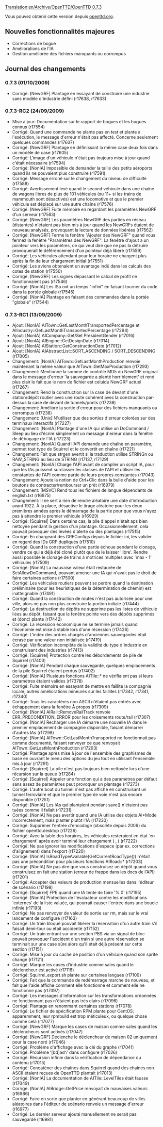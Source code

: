 [[Translation:en/Archive/OpenTTD/OpenTTD 0.7.3]]


{{fr/Archive/OpenTTD/Livraison|prec=fr/Archive/OpenTTD/OpenTTD 0.7.2|suiv=fr/Archive/OpenTTD/OpenTTD 0.7.4|date=01/10/2009}}

Vous pouvez obtenir cette version depuis [http://www.openttd.org/download-stable/0.7.3 openttd.org].

==Nouvelles fonctionnalités majeures==

* Corrections de bogue
* Améliorations de l'IA
* Gestion améliorée des fichiers manquants ou corrompus

==Journal des changements==

===0.7.3 (01/10/2009)===

* Corrigé: [NewGRF] Plantage en essayant de construire une industrie sans modèle d'industrie défini {{en/Development/Design Drafts/Flyspray|3233}} (r17638, r17633)

===0.7.3-RC2 (24/09/2009)===

* Mise à jour: Documentation sur le rapport de bogues et les bogues connus (r17554)
* Corrigé: Quand une commande ne plante pas en test et plante à l'exécution, le message d'erreur n'était pas affecté. Concerne seulement quelques commandes (r17607)
* Corrigé: [NewGRF] Plantage en définissant la même case deux fois dans un modèle de case {{en/Development/Design Drafts/Flyspray|3218}} (r17605)
* Corrigé: L'image d'un véhicule n'était pas toujours mise à jour quand c'était nécessaire (r17594)
* Corrigé: [NonIA] Impossible de demander la taille des petits aéroports quand ils ne pouvaient plus construire {{en/Development/Design Drafts/Flyspray|3212}} (r17591)
* Corrigé: Message erroné sur le changement du niveau de difficulté {{en/Development/Design Drafts/Flyspray|3220}} (r17588)
* Corrigé: Avertissement levé quand le second véhicule dans une chaîne de wagons libres de plus de 101 véhicules (ou 11+ si les trains de mammouth sont désactivés) est une locomotive et que le premier véhicule est déplacé sur une autre chaîne {{en/Development/Design Drafts/Flyspray|3208}} (r17576)
* Corrigé: [NewGRF] Fuite mémoire en regardant les paramètres NewGRF d'un serveur (r17563)
* Corrigé: [NewGRF] Les paramètres NewGRF des parties en réseau (distantes) n'étaient pas bien mis à jour quand les NewGRFs étaient de nouveau analysés, provoquant la lecture de données libérées {{en/Development/Design Drafts/Flyspray|2972}} (r17562)
* Corrigé: [NewGRF] Ferme la fenêtre "Ajouter des NewGRF" quand vous fermez la fenêtre "Paramètres des NewGRF". La fenêtre d'ajout a un pointeur vers les paramètres, ce qui veut dire que ne pas la détruire provoquerait le déférencement d'un pointeur déjà libéré {{en/Development/Design Drafts/Flyspray|3206}} (r17559)
* Corrigé: Les véhicules attendant pour leur horaire ne chargent plus après la fin de leur chargement initial {{en/Development/Design Drafts/Flyspray|3201}} (r17551)
* Corrigé: Les avions obtenaient un avantage indû dans les calculs des cotes de station (r17550)
* Corrigé: [NewGRF] Les signes dépassant le calcul de profit ne fonctionnaient pas (r17546)
* Corrigé: [NonIA] Les ISa ont un temps "infini" en faisant tourner du code dans la portée globale {{en/Development/Design Drafts/Flyspray|3202}} (r17545)
* Corrigé: [NonIA] Plantage en faisant des commandes dans la portée "globale" {{en/Development/Design Drafts/Flyspray|3202}} (r17544)

===0.7.3-RC1 (13/09/2009)===

* Ajout: [NonIA] AITown::GetLastMonthTransportedPercentage et AIIndustry::GetLastMonthTransportedPercentage (r17294)
* Ajout: [NonIA] AICompany::Get/Set PresidentGender (r17016)
* Ajout: [NonIA] AIEngine::GetDesignDate (r17014)
* Ajout: [NonIA] AIStation::GetConstructionDate (r17012)
* Ajout: [NonIA] AIAbstractList::SORT_ASCENDING / SORT_DESCENDING (r17005)
* Changement: [NonIA] AITown::GetLastMonthProduction renvoie maintenant la même valeur que AITown::GetMaxProduction (r17293)
* Changement: Mentionne la somme de contrôle MD5 du NewGRF original dans le message d'erreur 'la sauvegarde a planté horriblement' et rend plus clair le fait que le nom de fichier est celuidu NewGRF actuel {{en/Development/Design Drafts/Flyspray|3139}} (r17267)
* Changement: Rend la construction sur la case de devant d'une station/dépôt routier avec une route cohérent avec la construction par-dessus la case de devant de tunnels/ponts {{en/Development/Design Drafts/Flyspray|2802}} (r17239)
* Changement: Améliore la sortie d'erreur pour des fichiers manquants ou corrompus (r17238)
* Changement: [Unix] N'utiliser que des sorties d'erreur colorées sur des terminaux interactifs (r17227)
* Changement: [NonIA] Plantage d'une IA qui utilise un DoCommand / Sleep au lieu d'écrire simplement un message d'erreur dans la fenêtre de débogage de l'IA {{en/Development/Design Drafts/Flyspray|2980}} (r17223)
* Changement: [NonIA] Quand l'API demande une chaîne en paramètre, permet tout type de Squirrel et le convertit en chaîne {{en/Development/Design Drafts/Flyspray|3101}} (r17221)
* Changement: Fait que strgen avertit si la traduction utilise STRINGn ou RAW_STRING au lieu de STRING (r17137, r17129)
* Changement: [NonIA] Charge l'API avant de compiler un script IA, pour que les IAs puissent surclasser les classes de l'API et utiliser les constantes de l'API comme partie de leurs propres constantes (r17043)
* Changement: Ajoute la notion de Ctrl+Clic dans la bulle d'aide pour les boutons de contracter/rembourser un prêt {{en/Development/Design Drafts/Flyspray|3066}} (r16979)
* Changement: [MSVC] Rend tous les fichiers de langue dépendants de english.txt (r16975)
* Changement: Il ne sert à rien de rendre aléatoire une date d'introduction avant 1922. À la place, désactive le tirage aléatoire pour les deux premières années après le démarrage de la partie pour que vous n'ayez pas à attendre le premier véhicule (r16929)
* Corrigé: [Squirrel] Dans certains cas, la pile d'appel n'était aps bien nettoyée pendant la gestion d'un plantage. Occasionnellement, cela pouvait provoquer des levées d'alerte ou des plantages {{en/Development/Design Drafts/Flyspray|3189}} (r17515)
* Corrigé: En chargeant des GRFConfigs depuis le fichier ini, les valider en regard des IDs GRF dupliqués {{en/Development/Design Drafts/Flyspray|3197}} (r17510)
* Corrigé: Quand la construction d'une partie échoue pendant le clonage, vendre ce qui a déjà été cloné plutôt que de le laisser 'libre'. Rendre aussi possible le clonage de trains à motrices multiples avec 'max - 1' véhicules {{en/Development/Design Drafts/Flyspray|3196}} (r17509)
* Corrigé: [NonIA] La mauvaise valeur était restaurée de SetAllowDoCommand, pouvant amener une IA qui n'avait pas le droit de faire certaines actions (r17500)
* Corrigé: Les véhicules routiers peuvent se perdre quand la destination préliminaire (pour les heuristiques de la détermination de chemin) est inatteignable {{en/Development/Design Drafts/Flyspray|3188}} (r17491)
* Corrigé: Quand la construction de routes n'est pas autorisée pour une ville, alors ne pas non plus construire la portion initiale {{en/Development/Design Drafts/Flyspray|3173}} (r17444)
* Corrigé: La destruction de dépôts ne supprime pas les listes de véhicule liées au dépôt, faisant que la fenêtre pointe vers des dépôts supprimés et (donc) plante {{en/Development/Design Drafts/Flyspray|3180}} (r17442)
* Corrigé: La récession économique ne se termine jamais quand l'économie est mise à stable lors d'une récession (r17426)
* Corrigé: L'index des ordres chargés d'anciennes sauvegardes était écrasé par une valeur non initialisée (r17419)
* Corrigé: Vérification incomplète de la validité du type d'industrie en construisant des industries (r17413)
* Corrigé: [Squirrel] Protection contre les débordements de pile de Squirrel (r17403)
* Corrigé: [NonIA] Pendant chaque sauvegarde, quelques emplacements de la pile Squirrel étaient perdus (r17402)
* Corrigé: [NonIA] Plusieurs fonctions AITile::* ne vérifiaient pas si leurs paramètres étaient valides (r17378)
* Corrigé: Fuite mémoire en essayant de mettre en faillite la compagnie locale; autres améliorations mineures sur les faillites (r17342, r17341, r17340)
* Corrigé: Tous les caractères non ASCII n'étaient pas entrés avec échappement dans la fenêtre À propos (r17309)
* Corrigé: [NonIA] AIRail::RemoveRailTrack renvoie ERR_PRECONDITION_ERROR pour les croisements route/rail (r17307)
* Corrigé: [NonIA] Recharger une IA démarre une nouvelle IA dans le premier emplacement de compagnie disponible, faisant démarrer d'autres IAs {{en/Development/Design Drafts/Flyspray|3153}} (r17298)
* Corrigé: [NonIA] AITown::GetLastMonthTransported ne fonctionnait pas comme documenté, faisant renvoyer ce que renvoyait AITown::GetLastMonthProduction (r17293)
* Corrigé: Plantage après mise à jour de l'ensemble des graphismes de base en ouvrant le menu des options du jeu tout en utilisant l'ensemble mis à jour {{en/Development/Design Drafts/Flyspray|3147}} (r17291)
* Corrigé: [Squirrel] La pile n'est pas toujours bien nettoyée lors d'une récursion sur la queue (r17284)
* Corrigé: [Squirrel] Appeler une fonction qui a des paramètres par défaut sans assez de paramètres peut provoquer un plantage (r17273)
* Corrigé: L'autre bout du tunnel n'est pas affiché en construisant un tunnel ferroviaire et que le premier type de voie n'est pas encore disponible {{en/Development/Design Drafts/Flyspray|3141}} (r17251)
* Corrigé: [NonIA] Les IAs qui plantaient pendant save() n'étaient pas tuées comme il fallait {{en/Development/Design Drafts/Flyspray|3134}} (r17231)
* Corrigé: [NonIA] Ne pas avertir quand une IA utilise des objets AI*Mode incorrectement, mais planter plutôt l'IA (r17230)
* Corrigé: Supprimer l'entrée d'encodage (obsolète depuis 2006) du fichier openttd.desktop (r17226)
* Corrigé: Avec la table des horaires, les véhicules resteraient en état 'en chargement' après avoir terminé leur chargement ( {{en/Development/Design Drafts/Flyspray|3129}}, {{en/Development/Design Drafts/Flyspray|3130}} ) (r17222)
* Corrigé: Ne pas ignorer les modifications d'espace (par ex. corrections d'alignement) dans l'export (r17220)
* Corrigé: [NonIA] IsRoadTypeAvailable(GetCurrentRoadType()) n'était pas une précondition pour plusieurs fonctions AIRoad::* (r17203)
* Corrigé: [NonIA] Ne pas dire que vous construisez un dépôt quand vous construisez en fait une station (erreur de frappe dans les docs de l'API) (r17201)
* Corrigé: Accepter des valeurs de production mensuelles dans l'éditeur de scénario {{en/Development/Design Drafts/Flyspray|2406}} (r17198)
* Corrigé: [Squirrel] FPE quand une IA tente de faire '% 0' (r17195)
* Corrigé: [NonIA] Protection de l'évaluateur contre les modifications 'externes' de la liste valuée, qui pourrait causer l'entrée dans une boucle infinie {{en/Development/Design Drafts/Flyspray|3124}} (r17193)
* Corrigé: Ne pas renvoyer de valeur de sortie sur rm, mais sur le vrai lancement de configure (r17163)
* Corrigé: Un train bloqué pouvait libérer la réservation d'un autre train s'il faisait demi-tour ou était accidenté (r17152)
* Corrigé: Un train entrant sur une section PBS via un signal de bloc pouvait provoquer l'accident d'un train si une autre réservation se terminait sur une case sûre alors qu'il était déjà présent sur cette section {{en/Development/Design Drafts/Flyspray|3104}} (r17151)
* Corrigé: Mise à jour du cache de position d'un véhicule quand son sprite change {{en/Development/Design Drafts/Flyspray|3060}} (r17121)
* Corrigé: Marque les cases d'industrie comme sales quand le déclencheur est activé (r17118)
* Corrigé: Squirrel_export.sh plante sur certaines langues (r17109)
* Corrigé: Fait que la commande de redémarrage marche de nouveau, et fait que l'aide affiche comment elle fonctionne et comment elle ne fonctionne pas {{en/Development/Design Drafts/Flyspray|3092}} (r17097)
* Corrigé: Les messages d'information sur les transformations ordonnées ne fonctionnant pas n'étaient pas très clairs {{en/Development/Design Drafts/Flyspray|3091}} (r17096)
* Corrigé: Plantage en renommant certaines stations {{en/Development/Design Drafts/Flyspray|3082}} (r17078)
* Corrigé: Le fichier de spécification RPM plante pour CentOS; apparemment, leur rpmbuild est trop méticuleux, ou quelque chose comme cela {{en/Development/Design Drafts/Flyspray|3024}} (r17077)
* Corrigé: [NewGRF] Marque les cases de maison comme sales quand les déclencheurs sont activés (r17047)
* Corrigé: [NewGRF] Déclenche le déclencheur de maison 02 uniquement pour la case nord {{en/Development/Design Drafts/Flyspray|3085}} (r17046)
* Corrigé: Problème d'affichage avec la clé du graphe {{en/Development/Design Drafts/Flyspray|3083}} (r17041)
* Corrigé: Problème '[bd]ash' dans configure {{en/Development/Design Drafts/Flyspray|3076}} (r17026)
* Corrigé: Récursion infinie dans la vérification de dépendance du contenu {{en/Development/Design Drafts/Flyspray|3075}} (r17015)
* Corrigé: Concaténer des chaînes dans Squirrel quand des chaînes non ASCII étaient reçues de OpenTTD plantait {{en/Development/Design Drafts/Flyspray|3074}} (r17013)
* Corrigé: [NonIA] La documentation de AITile::LevelTiles était fausse (r17049)
* Corrigé: [NonIA] AIBridge::GetPrice renvoyait de mauvaises valeurs (r16986)
* Corrigé: Faire en sorte que planter en générant beaucoup de villes aléatoires dans l'éditeur de scénario renvoie un message d'erreur {{en/Development/Design Drafts/Flyspray|3059}} (r16977)
* Corrigé: Le dernier serveur ajouté manuellement ne serait pas sauvegardé {{en/Development/Design Drafts/Flyspray|3062}} (r16981)